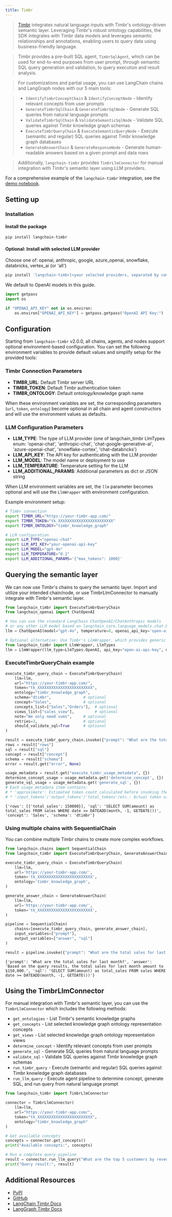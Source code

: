 ```yaml
---
title: Timbr
---
```


>[Timbr](https://docs.timbr.ai/doc/docs/integration/langchain-sdk/) integrates natural language inputs with Timbr's ontology-driven semantic layer. Leveraging Timbr's robust ontology capabilities, the SDK integrates with Timbr data models and leverages semantic relationships and annotations, enabling users to query data using business-friendly language.

>Timbr provides a pre-built SQL agent, `TimbrSqlAgent`, which can be used for end-to-end purposes from user prompt, through semantic SQL query generation and validation, to query execution and result analysis.

>For customizations and partial usage, you can use LangChain chains and LangGraph nodes with our 5 main tools:

>- `IdentifyTimbrConceptChain` & `IdentifyConceptNode` - Identify relevant concepts from user prompts
>- `GenerateTimbrSqlChain` & `GenerateTimbrSqlNode` - Generate SQL queries from natural language prompts
>- `ValidateTimbrSqlChain` & `ValidateSemanticSqlNode` - Validate SQL queries against Timbr knowledge graph schemas
>- `ExecuteTimbrQueryChain` & `ExecuteSemanticQueryNode` - Execute (semantic and regular) SQL queries against Timbr knowledge graph databases
>- `GenerateAnswerChain` & `GenerateResponseNode` - Generate human-readable answers based on a given prompt and data rows

>Additionally, `langchain-timbr` provides `TimbrLlmConnector` for manual integration with Timbr's semantic layer using LLM providers.

For a comprehensive example of the `langchain-timbr` integration, see the [demo notebook](https://github.com/WPSemantix/Timbr-GenAI/tree/main/LangChain/LangChain_Timbr_Demo.ipynb).

## Setting up

### Installation

#### Install the package

```bash
pip install langchain-timbr
```

#### Optional: Install with selected LLM provider

Choose one of: openai, anthropic, google, azure_openai, snowflake, databricks, vertex_ai (or 'all')

```bash
pip install 'langchain-timbr[<your selected providers, separated by comma without spaces>]'
```

We default to OpenAI models in this guide.

```python
import getpass
import os

if "OPENAI_API_KEY" not in os.environ:
    os.environ["OPENAI_API_KEY"] = getpass.getpass("OpenAI API Key:")
```

## Configuration

Starting from `langchain-timbr` v2.0.0, all chains, agents, and nodes support optional environment-based configuration. You can set the following environment variables to provide default values and simplify setup for the provided tools:

### Timbr Connection Parameters

- **TIMBR_URL**: Default Timbr server URL
- **TIMBR_TOKEN**: Default Timbr authentication token
- **TIMBR_ONTOLOGY**: Default ontology/knowledge graph name

When these environment variables are set, the corresponding parameters (`url`, `token`, `ontology`) become optional in all chain and agent constructors and will use the environment values as defaults.

### LLM Configuration Parameters

- **LLM_TYPE**: The type of LLM provider (one of langchain_timbr LlmTypes enum: 'openai-chat', 'anthropic-chat', 'chat-google-generative-ai', 'azure-openai-chat', 'snowflake-cortex', 'chat-databricks')
- **LLM_API_KEY**: The API key for authenticating with the LLM provider
- **LLM_MODEL**: The model name or deployment to use
- **LLM_TEMPERATURE**: Temperature setting for the LLM
- **LLM_ADDITIONAL_PARAMS**: Additional parameters as dict or JSON string

When LLM environment variables are set, the `llm` parameter becomes optional and will use the `LlmWrapper` with environment configuration.

Example environment setup:

```bash
# Timbr connection
export TIMBR_URL="https://your-timbr-app.com/"
export TIMBR_TOKEN="tk_XXXXXXXXXXXXXXXXXXXXXXXX"
export TIMBR_ONTOLOGY="timbr_knowledge_graph"

# LLM configuration
export LLM_TYPE="openai-chat"
export LLM_API_KEY="your-openai-api-key"
export LLM_MODEL="gpt-4o"
export LLM_TEMPERATURE="0.1"
export LLM_ADDITIONAL_PARAMS='{"max_tokens": 1000}'
```

## Querying the semantic layer

We can now use Timbr's chains to query the semantic layer. Import and utilize your intended chain/node, or use TimbrLlmConnector to manually integrate with Timbr's semantic layer.

```python
from langchain_timbr import ExecuteTimbrQueryChain
from langchain_openai import ChatOpenAI
```

```python
# You can use the standard LangChain ChatOpenAI/ChatAnthropic models
# or any other LLM model based on langchain_core.language_models.chat.BaseChatModel
llm = ChatOpenAI(model="gpt-4o", temperature=0, openai_api_key='open-ai-api-key')

# Optional alternative: Use Timbr's LlmWrapper, which provides generic connections to different LLM providers
from langchain_timbr import LlmWrapper, LlmTypes
llm = LlmWrapper(llm_type=LlmTypes.OpenAI, api_key="open-ai-api-key", model="gpt-4o")
```

### ExecuteTimbrQueryChain example

```python
execute_timbr_query_chain = ExecuteTimbrQueryChain(
    llm=llm,
    url="https://your-timbr-app.com/",
    token="tk_XXXXXXXXXXXXXXXXXXXXXXXX",
    ontology="timbr_knowledge_graph",
    schema="dtimbr",              # optional
    concept="Sales",              # optional
    concepts_list=["Sales","Orders"],  # optional
    views_list=["sales_view"],         # optional
    note="We only need sums",     # optional
    retries=3,                    # optional
    should_validate_sql=True      # optional
)

result = execute_timbr_query_chain.invoke({"prompt": "What are the total sales for last month?"})
rows = result["rows"]
sql = result["sql"]
concept = result["concept"]
schema = result["schema"]
error = result.get("error", None)

usage_metadata = result.get("execute_timbr_usage_metadata", {})
determine_concept_usage = usage_metadata.get('determine_concept', {})
generate_sql_usage = usage_metadata.get('generate_sql', {})
# Each usage_metadata item contains:
# * 'approximate': Estimated token count calculated before invoking the LLM
# * 'input_tokens'/'output_tokens'/'total_tokens'/etc.: Actual token usage metrics returned by the LLM
```

```output
{'rows': [{'total_sales': 150000}], 'sql': 'SELECT SUM(amount) as total_sales FROM sales WHERE date >= DATEADD(month, -1, GETDATE())', 'concept': 'Sales', 'schema': 'dtimbr'}
```

### Using multiple chains with SequentialChain

You can combine multiple Timbr chains to create more complex workflows.

```python
from langchain.chains import SequentialChain
from langchain_timbr import ExecuteTimbrQueryChain, GenerateAnswerChain

execute_timbr_query_chain = ExecuteTimbrQueryChain(
    llm=llm,
    url='https://your-timbr-app.com/',
    token='tk_XXXXXXXXXXXXXXXXXXXXXXXX',
    ontology='timbr_knowledge_graph',
)

generate_answer_chain = GenerateAnswerChain(
    llm=llm,
    url='https://your-timbr-app.com/',
    token='tk_XXXXXXXXXXXXXXXXXXXXXXXX',
)

pipeline = SequentialChain(
    chains=[execute_timbr_query_chain, generate_answer_chain],
    input_variables=["prompt"],
    output_variables=["answer", "sql"]
)

result = pipeline.invoke({"prompt": "What are the total sales for last month?"})
```

```output
{'prompt': 'What are the total sales for last month?', 'answer': 'Based on the query results, the total sales for last month amount to $150,000.', 'sql': 'SELECT SUM(amount) as total_sales FROM sales WHERE date >= DATEADD(month, -1, GETDATE())'}
```

## Using the TimbrLlmConnector

For manual integration with Timbr's semantic layer, you can use the `TimbrLlmConnector` which includes the following methods:

- `get_ontologies` - List Timbr's semantic knowledge graphs
- `get_concepts` - List selected knowledge graph ontology representation concepts
- `get_views` - List selected knowledge graph ontology representation views
- `determine_concept` - Identify relevant concepts from user prompts
- `generate_sql` - Generate SQL queries from natural language prompts
- `validate_sql` - Validate SQL queries against Timbr knowledge graph schemas
- `run_timbr_query` - Execute (semantic and regular) SQL queries against Timbr knowledge graph databases
- `run_llm_query` - Execute agent pipeline to determine concept, generate SQL, and run query from natural language prompt

```python
from langchain_timbr import TimbrLlmConnector

connector = TimbrLlmConnector(
    llm=llm,
    url="https://your-timbr-app.com/",
    token="tk_XXXXXXXXXXXXXXXXXXXXXXXX",
    ontology="timbr_knowledge_graph"
)

# Get available concepts
concepts = connector.get_concepts()
print("Available concepts:", concepts)

# Run a complete query pipeline
result = connector.run_llm_query("What are the top 5 customers by revenue?")
print("Query result:", result)
```

## Additional Resources

- [PyPI](https://pypi.org/project/langchain-timbr)
- [GitHub](https://github.com/WPSemantix/langchain-timbr)
- [LangChain Timbr Docs](https://docs.timbr.ai/doc/docs/integration/langchain-sdk/)
- [LangGraph Timbr Docs](https://docs.timbr.ai/doc/docs/integration/langgraph-sdk)
